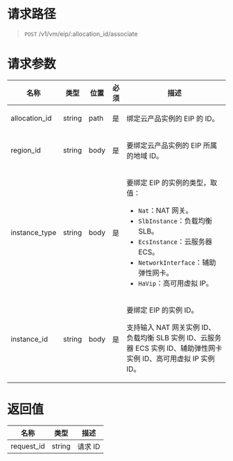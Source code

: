 
<style>.topic-content-wrap .topic-detail table thead th { word-break: keep-all; }</style>

# 请求路径
> `POST` /v1/vm/eip/:allocation_id/associate


# 请求参数
<table>
  <thead>
    <tr>
      <th>名称</th>
      <th>类型</th>
      <th>位置</th>
      <th>必须</th>
      <th>描述</th>
    </tr>
  </thead>
  <tbody>
    <tr>
      <td>allocation_id</td>
      <td>string</td>
      <td>path</td>
      <td>是</td>
      <td>
        <p>绑定云产品实例的 EIP 的 ID。</p>
      </td>
    </tr>
    <tr>
      <td>region_id</td>
      <td>string</td>
      <td>body</td>
      <td>是</td>
      <td>
        <p>要绑定云产品实例的 EIP 所属的地域 ID。</p>
      </td>
    </tr>
    <tr>
      <td>instance_type</td>
      <td>string</td>
      <td>body</td>
      <td>是</td>
      <td>
        <p>要绑定 EIP 的实例的类型，取值：</p>
        <ul>
          <li><code>Nat</code>：NAT 网关。</li>
          <li><code>SlbInstance</code>：负载均衡 SLB。</li>
          <li><code>EcsInstance</code>：云服务器 ECS。</li>
          <li><code>NetworkInterface</code>：辅助弹性网卡。</li>
          <li><code>HaVip</code>：高可用虚拟 IP。</li>
        </ul>
      </td>
    </tr>
    <tr>
      <td>instance_id</td>
      <td>string</td>
      <td>body</td>
      <td>是</td>
      <td>
        <p>要绑定 EIP 的实例 ID。</p>
        <p>支持输入 NAT 网关实例 ID、负载均衡 SLB 实例 ID、云服务器 ECS 实例 ID、辅助弹性网卡实例 ID、高可用虚拟 IP 实例 ID。</p>
      </td>
    </tr>
  </tbody>
</table>


# 返回值
名称 | 类型 | 描述 
----- | ----- | -----
request_id | string  | 请求 ID
